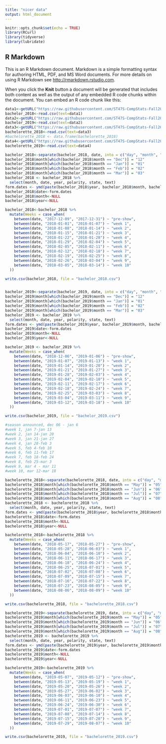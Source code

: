 ```yaml
---
title: "nicer data"
output: html_document
---
```


```r
knitr::opts_chunk$set(echo = TRUE)
library(RCurl)
library(tidyverse)
library(lubridate)
```

## R Markdown

This is an R Markdown document. Markdown is a simple formatting syntax for authoring HTML, PDF, and MS Word documents. For more details on using R Markdown see <http://rmarkdown.rstudio.com>.

When you click the **Knit** button a document will be generated that includes both content as well as the output of any embedded R code chunks within the document. You can embed an R code chunk like this:

```r
data1<-getURL("https://raw.githubusercontent.com/ST47S-CompStats-Fall2019/team-shows/master/cleaned_data/Bachelor_2018.csv?token=ALH3QRQ2ZODAH6DDWGMOHNS6AGIHW")
bachelor_2018<-read.csv(text=data1)
data2<-getURL("https://raw.githubusercontent.com/ST47S-CompStats-Fall2019/team-shows/master/cleaned_data/Bachelor_2019.csv?token=ALH3QRU2W7PDOK3LVXU2JRC6AGIKK")
bachelor_2019<-read.csv(text=data2)
data3<-getURL("https://raw.githubusercontent.com/ST47S-CompStats-Fall2019/team-shows/master/cleaned_data/Bachelorette_2018.csv?token=ANC7WXQXPACIYOKZ6I66XOS6AG3QU")
bachelorette_2018<-read.csv(text=data3)
#bachelorette_2018 <- data.frame(bachelorette_2018)
data4<-getURL("https://raw.githubusercontent.com/ST47S-CompStats-Fall2019/team-shows/master/cleaned_data/Bachelorette_2019.csv?token=ANC7WXVD4C7W56CCNTRVRD26AG3SC")
bachelorette_2019<-read.csv(text=data4)
```

```r
bachelor_2018<-separate(bachelor_2018, date, into = c("day", "month", "date", "time1", "time2", "year"), sep = " ", remove = TRUE, convert = FALSE, extra = "warn", fill = "warn")
bachelor_2018$month[which(bachelor_2018$month == "Dec")] = "12"
bachelor_2018$month[which(bachelor_2018$month == "Jan")] = "01"
bachelor_2018$month[which(bachelor_2018$month == "Feb")] = "02"
bachelor_2018$month[which(bachelor_2018$month == "Mar")] = "03"
bachelor_2018 <- bachelor_2018 %>%
  select(month, date, year, polarity, state, text)
form.dates <- ymd(paste(bachelor_2018$year, bachelor_2018$month, bachelor_2018$date, sep = "-"))
bachelor_2018$date<-form.dates
bachelor_2018$month<-NULL
bachelor_2018$year<-NULL

bachelor_2018<-bachelor_2018 %>%
  mutate(Weeks = case_when(
    between(date, "2017-12-09", "2017-12-31") ~ "pre-show",
    between(date, "2018-01-01", "2018-01-07") ~ "week 1",
    between(date, "2018-01-08", "2018-01-14") ~ "week 2",
    between(date, "2018-01-15", "2018-01-21") ~ "week 3",
    between(date, "2018-01-22", "2018-01-28") ~ "week 4",
    between(date, "2018-01-29", "2018-02-04") ~ "week 5",
    between(date, "2018-02-05", "2018-02-11") ~ "week 6",
    between(date, "2018-02-12", "2018-02-18") ~ "week 7",
    between(date, "2018-02-19", "2018-02-25") ~ "week 8",
    between(date, "2018-02-26", "2018-03-04") ~ "week 9",
    between(date, "2018-03-05", "2018-03-14") ~ "week 10"
  ))

write.csv(bachelor_2018, file = "bachelor_2018.csv")



```


```r
bachelor_2019<-separate(bachelor_2019, date, into = c("day", "month", "date", "time1", "time2", "year"), sep = " ", remove = TRUE, convert = FALSE, extra = "warn", fill = "warn")
bachelor_2019$month[which(bachelor_2019$month == "Dec")] = "12"
bachelor_2019$month[which(bachelor_2019$month == "Jan")] = "01"
bachelor_2019$month[which(bachelor_2019$month == "Feb")] = "02"
bachelor_2019$month[which(bachelor_2019$month == "Mar")] = "03"
bachelor_2019 <- bachelor_2019 %>%
  select(month, date, year, polarity, state, text)
form.dates <- ymd(paste(bachelor_2019$year, bachelor_2019$month, bachelor_2019$date, sep = "-"))
bachelor_2019$date<-form.dates
bachelor_2019$month<-NULL
bachelor_2019$year<-NULL

bachelor_2019 <- bachelor_2019 %>%
  mutate(Weeks = case_when(
    between(date, "2018-12-06", "2019-01-06") ~ "pre-show",
    between(date, "2019-01-07", "2019-01-13") ~ "week 1",
    between(date, "2019-01-14", "2019-01-20") ~ "week 2",
    between(date, "2019-01-21", "2019-01-27") ~ "week 3",
    between(date, "2019-01-28", "2019-02-03") ~ "week 4",
    between(date, "2019-02-04", "2019-02-10") ~ "week 5",
    between(date, "2019-02-11", "2019-02-17") ~ "week 6",
    between(date, "2019-02-18", "2019-02-24") ~ "week 7",
    between(date, "2019-02-25", "2019-03-03") ~ "week 8",
    between(date, "2019-03-04", "2019-03-11") ~ "week 9",
    between(date, "2019-03-12", "2019-03-18") ~ "week 10"
  ))

write.csv(bachelor_2019, file = "bachelor_2019.csv")

#season announced, dec 06 - jan 6
#week 1, jan 7-jan 13
#week 2, jan 14-jan 20
#week 3, jan 21-jan 27
#week 4, jan 28-feb 3
#week 5, feb 4-feb 10
#week 6, feb 11-feb 17
#week 7, feb 18-feb 24
#week 8, feb 25-mar 3
#week 9, mar 4 - mar 11
#week 10, mar 12-mar 18


```
```r
bachelorette_2018<-separate(bachelorette_2018, date, into = c("day", "month", "date", "time1", "time2", "year"), sep = " ", remove = TRUE, convert = FALSE, extra = "warn", fill = "warn")
bachelorette_2018$month[which(bachelorette_2018$month == "May")] = "05"
bachelorette_2018$month[which(bachelorette_2018$month == "Jun")] = "06"
bachelorette_2018$month[which(bachelorette_2018$month == "Jul")] = "07"
bachelorette_2018$month[which(bachelorette_2018$month == "Aug")] = "08"
bachelorette_2018 <- bachelorette_2018 %>%
  select(month, date, year, polarity, state, text)
form.dates <- ymd(paste(bachelorette_2018$year, bachelorette_2018$month, bachelorette_2018$date, sep = "-"))
bachelorette_2018$date<-form.dates
bachelorette_2018$month<-NULL
bachelorette_2018$year<-NULL

bachelorette_2018<-bachelorette_2018 %>%
  mutate(Weeks = case_when(
    between(date, "2018-05-17", "2018-05-27") ~ "pre-show",
    between(date, "2018-05-28", "2018-06-03") ~ "week 1",
    between(date, "2018-06-04", "2018-06-10") ~ "week 2",
    between(date, "2018-06-11", "2018-06-17") ~ "week 3",
    between(date, "2018-06-18", "2018-06-24") ~ "week 4",
    between(date, "2018-06-25", "2018-07-01") ~ "week 5",
    between(date, "2018-07-02", "2018-07-08") ~ "week 6",
    between(date, "2018-07-09", "2018-07-15") ~ "week 7",
    between(date, "2018-07-16", "2018-07-22") ~ "week 8",
    between(date, "2018-07-23", "2018-08-05") ~ "week 9",
    between(date, "2018-08-06", "2018-08-09") ~ "week 10"
  ))

write.csv(bachelorette_2018, file = "bachelorette_2018.csv")

```


```r
bachelorette_2019<-separate(bachelorette_2019, date, into = c("day", "month", "date", "time1", "time2", "year"), sep = " ", remove = TRUE, convert = FALSE, extra = "warn", fill = "warn")
bachelorette_2019$month[which(bachelorette_2019$month == "May")] = "05"
bachelorette_2019$month[which(bachelorette_2019$month == "Jun")] = "06"
bachelorette_2019$month[which(bachelorette_2019$month == "Jul")] = "07"
bachelorette_2019$month[which(bachelorette_2019$month == "Aug")] = "08"
bachelorette_2019 <- bachelorette_2019 %>%
  select(month, date, year, polarity, state, text)
form.dates <- ymd(paste(bachelorette_2019$year, bachelorette_2019$month, bachelorette_2019$date, sep = "-"))
bachelorette_2019$date<-form.dates
bachelorette_2019$month<-NULL
bachelorette_2019$year<-NULL

bachelorette_2019<-bachelorette_2019 %>%
  mutate(Weeks = case_when(
    between(date, "2019-05-07", "2019-05-12") ~ "pre-show",
    between(date, "2019-05-13", "2019-05-19") ~ "week 1",
    between(date, "2019-05-20", "2019-05-26") ~ "week 2",
    between(date, "2019-05-27", "2019-06-02") ~ "week 3",
    between(date, "2019-06-03", "2019-06-10") ~ "week 4",
    between(date, "2019-06-11", "2019-06-23") ~ "week 5",
    between(date, "2019-06-24", "2019-06-30") ~ "week 6",
    between(date, "2019-07-01", "2019-07-07") ~ "week 7",
    between(date, "2019-07-08", "2019-07-14") ~ "week 8",
    between(date, "2019-07-15", "2019-07-28") ~ "week 9",
    between(date, "2019-07-29", "2019-08-07") ~ "week 10"
  ))

write.csv(bachelorette_2019, file = "bachelorette_2019.csv")

```
















